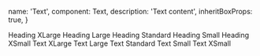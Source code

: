 
  name: 'Text',
  component: Text,
  description: 'Text content',
  inheritBoxProps: true,
}

<Showcase playroomPath="#?code=N4Igxg9gJgpiBcIA8BlALgQzAawHwB0A7AAmNUx2IAcMooBLQgcwF58QBnAWwwBtf2BEqTIAVGAA80xABYxajJsQ70AXjDYgJvDACcmMQUREiAEvIbNiADQAyeg8ZFIA9OKlCTSd9LkKrKuqaOvqGIJ4mxOb+SvahTqSuPhGJPrIWispqGuwcmIRQelBGwibRlkroGAVFCWRukmgpYo3pMVlBuTz8JZFRGVYo3QKl9cl13q1+FR05Wtx8AuF1pOWZ1kOLEw0eRBNpgXPaDmG4a1Z2J0mNzZNSs8EnguexVztN+62HmnnVhbrFcIvYhVGoA667UZ3aTfLpbIEDSrDCEfKEHbKaCQLHoI9obZHvCKuKo4IROchYbDEABGlKYuggAFcCppqbo-uxqLQKj9hr1nGlpplYVoQo5lqNVoibHFHFDCZ97kKAhj2GLTit+u1ZYZ5eM0VNpSLfmDAc0pe1Qf9inqborfEbVZw+RK+sDNj1bZCvILHZ15i7zVqZvitl7UfaHuxjvFcSGdSjbuj-erntKEwqDfdjflrWnLbmionI8bA+6CfqfV8nViy9LQ-xi8JiRQ8EQW5ShCAADQgADu9CgaBkHAQAG0AMwAdgArN2pwA2AAc3YAjAAGABMABYALoAXyAA">
  <Stack>
    <Text heading size="xlarge">
      Heading XLarge
    </Text>
    <Text heading size="large">
      Heading Large
    </Text>
    <Text heading size="standard">
      Heading Standard
    </Text>
    <Text heading size="small">
      Heading Small
    </Text>
    <Text heading size="xsmall">
      Heading XSmall
    </Text>
    <Text size="xlarge">Text XLarge</Text>
    <Text size="large">Text Large</Text>
    <Text size="standard">Text Standard</Text>
    <Text size="small">Text Small</Text>
    <Text size="xsmall">Text XSmall</Text>
  </Stack>
</Showcase>
